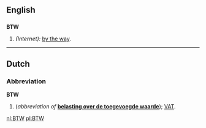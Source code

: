 ==English==

==={{Abbreviation}}===
'''BTW'''

# ''(Internet):'' [[by the way]].

----

==Dutch==

===Abbreviation===
'''BTW'''

# (''abbreviation of'' '''[[belasting over de toegevoegde waarde]]'''); [[VAT]].

[[nl:BTW]]
[[pl:BTW]]